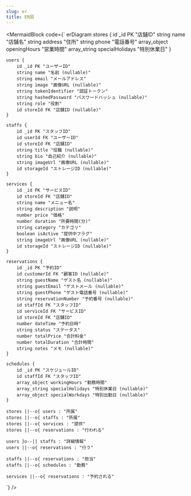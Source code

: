 ```yaml
---
slug: er
title: ER図
---  
```


<MermaidBlock code={`
erDiagram
    stores {
        id _id PK "店舗ID"
        string name "店舗名"
        string address "住所"
        string phone "電話番号"
        array_object openingHours "営業時間"
        array_string specialHolidays "特別休業日"
    }

    users {
        id _id PK "ユーザーID"
        string name "名前 (nullable)"
        string email "メールアドレス"
        string image "画像URL (nullable)"
        string tokenIdentifier "認証トークン"
        string hashedPassword "パスワードハッシュ (nullable)"
        string role "役割"
        id storeId FK "店舗ID (nullable)"
    }

    staffs {
        id _id PK "スタッフID"
        id userId FK "ユーザーID"
        id storeId FK "店舗ID"
        string title "役職 (nullable)"
        string bio "自己紹介 (nullable)"
        string imageUrl "画像URL (nullable)"
        id storageId "ストレージID (nullable)"
    }

    services {
        id _id PK "サービスID"
        id storeId FK "店舗ID"
        string name "メニュー名"
        string description "説明"
        number price "価格"
        number duration "所要時間(分)"
        string category "カテゴリ"
        boolean isActive "提供中フラグ"
        string imageUrl "画像URL (nullable)"
        id storageId "ストレージID (nullable)"
    }

    reservations {
        id _id PK "予約ID"
        id customerId FK "顧客ID (nullable)"
        string guestName "ゲスト名 (nullable)"
        string guestEmail "ゲストメール (nullable)"
        string guestPhone "ゲスト電話番号 (nullable)"
        string reservationNumber "予約番号 (nullable)"
        id staffId FK "スタッフID"
        id serviceId FK "サービスID"
        id storeId FK "店舗ID"
        number dateTime "予約日時"
        string status "ステータス"
        number totalPrice "合計料金"
        number totalDuration "合計時間"
        string notes "メモ (nullable)"
    }

    schedules {
        id _id PK "スケジュールID"
        id staffId FK "スタッフID"
        array_object workingHours "勤務時間"
        array_string specialHolidays "特別休業日 (nullable)"
        array_object specialWorkdays "特別出勤日 (nullable)"
    }

    stores ||--o{ users : "所属"
    stores ||--o{ staffs : "所属"
    stores ||--o{ services : "提供"
    stores ||--o{ reservations : "行われる"

    users }o--|| staffs : "詳細情報"
    users ||--o{ reservations : "行う"

    staffs ||--o{ reservations : "担当"
    staffs ||--o{ schedules : "勤務"

    services ||--o{ reservations : "予約される"
`} />
